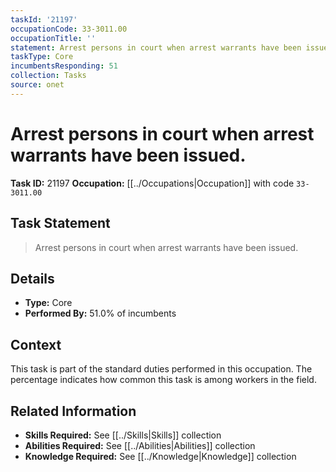 ```yaml
---
taskId: '21197'
occupationCode: 33-3011.00
occupationTitle: ''
statement: Arrest persons in court when arrest warrants have been issued.
taskType: Core
incumbentsResponding: 51
collection: Tasks
source: onet
---
```

# Arrest persons in court when arrest warrants have been issued.

**Task ID:** 21197
**Occupation:** [[../Occupations|Occupation]] with code `33-3011.00`

## Task Statement

> Arrest persons in court when arrest warrants have been issued.

## Details

- **Type:** Core
- **Performed By:** 51.0% of incumbents

## Context

This task is part of the standard duties performed in this occupation. The percentage indicates how common this task is among workers in the field.

## Related Information

- **Skills Required:** See [[../Skills|Skills]] collection
- **Abilities Required:** See [[../Abilities|Abilities]] collection
- **Knowledge Required:** See [[../Knowledge|Knowledge]] collection
